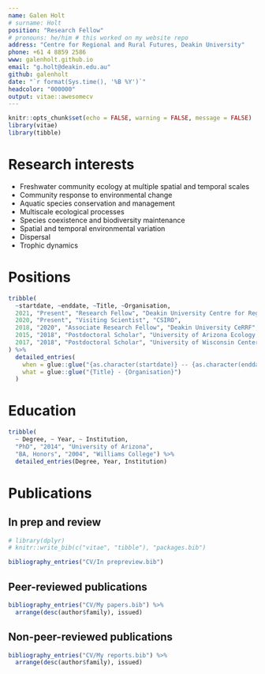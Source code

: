 ```yaml
---
name: Galen Holt
# surname: Holt
position: "Research Fellow"
# pronouns: he/him # this worked on my website repo
address: "Centre for Regional and Rural Futures, Deakin University"
phone: +61 4 8859 2586
www: galenholt.github.io
email: "g.holt@deakin.edu.au"
github: galenholt
date: "`r format(Sys.time(), '%B %Y')`"
headcolor: "000000"
output: vitae::awesomecv
---
```


```r
knitr::opts_chunk$set(echo = FALSE, warning = FALSE, message = FALSE)
library(vitae)
library(tibble)
```

# Research interests

-   Freshwater community ecology at multiple spatial and temporal scales
-   Community response to environmental change
-   Aquatic species conservation and management
-   Multiscale ecological processes
-   Species coexistence and biodiversity maintenance
-   Spatial and temporal environmental variation
-   Dispersal
-   Trophic dynamics

# Positions

```r
tribble(
  ~startdate, ~enddate, ~Title, ~Organisation,
  2021, "Present", "Research Fellow", "Deakin University Centre for Regional And Rural Futures",
  2020, "Present", "Visiting Scientist", "CSIRO",
  2018, "2020", "Associate Research Fellow", "Deakin University CeRRF",
  2015, "2018", "Postdoctoral Scholar", "University of Arizona Ecology and Evolutionary Biology",
  2017, "2018", "Postdoctoral Scholar", "University of Wisconsin Center for Limnology"
) %>%
  detailed_entries(
    when = glue::glue("{as.character(startdate)} -- {as.character(enddate)}"),
    what = glue::glue("{Title} - {Organisation}")
  )
```

# Education

```r
tribble(
  ~ Degree, ~ Year, ~ Institution,
  "PhD", "2014", "University of Arizona",
  "BA, Honors", "2004", "Williams College") %>%
  detailed_entries(Degree, Year, Institution)
```

# Publications

## In prep and review

```r
# library(dplyr)
# knitr::write_bib(c("vitae", "tibble"), "packages.bib")

bibliography_entries("CV/In prepreview.bib")
```

## Peer-reviewed publications

```r
bibliography_entries("CV/My papers.bib") %>%
  arrange(desc(author$family), issued)
```

## Non-peer-reviewed publications

```r
bibliography_entries("CV/My reports.bib") %>%
  arrange(desc(author$family), issued)
```
